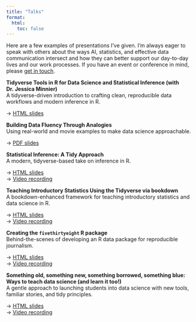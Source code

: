 ```yaml
---
title: "Talks"
format:
  html:
    toc: false
---
```


Here are a few examples of presentations I've given. I'm always eager to speak with others about the ways AI, statistics, and effective data communication intersect and how they can better support our day-to-day lives and our work processes. If you have an event or conference in mind, please [get in touch](mailto:chester.ismay@gmail.com).

<div class="talk-grid">

::: {.card}
**Tidyverse Tools in R for Data Science and Statistical Inference (with Dr. Jessica Minnier)**  
A tidyverse-driven introduction to crafting clean, reproducible data workflows and modern inference in R.  

→ [HTML slides](https://ismayc.github.io/talks/csp-2021/slide_deck.html)
:::

::: {.card}
**Building Data Fluency Through Analogies**  
Using real-world and movie examples to make data science approachable.  

→ [PDF slides](https://ismayc.github.io/talks/Building%20Data%20Fluency%20through%20Analogies%20from%20the%20Real%20World%20and%20Movies.pdf)
:::


::: {.card}
**Statistical Inference: A Tidy Approach**  
A modern, tidyverse-based take on inference in R.  

→ [HTML slides](https://ismayc.github.io/talks/infer-useR/slide_deck.html)  
→ [Video recording](https://www.youtube.com/watch?v=BCMjVc9ncFo&ab_channel=RConsortium)
:::

::: {.card}
**Teaching Introductory Statistics Using the Tidyverse via bookdown**  
A bookdown-enhanced framework for teaching introductory statistics and data science in R.  

→ [HTML slides](https://ismayc.github.io/rstudioconf/slides.html)  
→ [Video recording](https://posit.co/resources/videos/teaching-introductory-statistics-using-the-tidyverse-via-bookdown/)
:::

::: {.card}
**Creating the `fivethirtyeight` R package**  
Behind-the-scenes of developing an R data package for reproducible journalism.  

→ [HTML slides](https://ismayc.github.io/talks/pdx538/slide_deck.html)  
→ [Video recording](https://www.youtube.com/watch?v=UUc5u0NOvhg&t=1s&ab_channel=pdxrlang)
:::

::: {.card}
**Something old, something new, something borrowed, something blue: Ways to teach data science (and learn it too!)**  
A gentle approach to launching students into data science with new tools, familiar stories, and tidy principles. 

→ [HTML slides](https://ismayc.github.io/talks/asa-oregon-fall17/slide_deck.html)  
→ [Video recording](https://www.youtube.com/watch?v=O-CxbsURRv4&ab_channel=ASAOregonChapter)
:::

</div>
